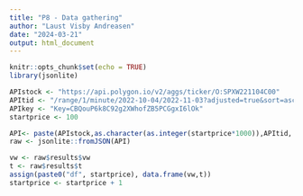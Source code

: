 ```yaml
---
title: "P8 - Data gathering"
author: "Laust Visby Andreasen"
date: "2024-03-21"
output: html_document
---
```


```r
knitr::opts_chunk$set(echo = TRUE)
library(jsonlite)
```

```r
APIstock <- "https://api.polygon.io/v2/aggs/ticker/O:SPXW221104C00"
APItid <- "/range/1/minute/2022-10-04/2022-11-03?adjusted=true&sort=asc&limit=50000&api"
APIkey <- "Key=CBQouP6k8C92g2XWhofZB5PCGgxI6lOk"
startprice <- 100
```


```r
API<- paste(APIstock,as.character(as.integer(startprice*1000)),APItid, APIkey, sep = "")
raw <- jsonlite::fromJSON(API)

vw <- raw$results$vw
t <- raw$results$t
assign(paste0("df", startprice), data.frame(vw,t))
startprice <- startprice + 1
```

